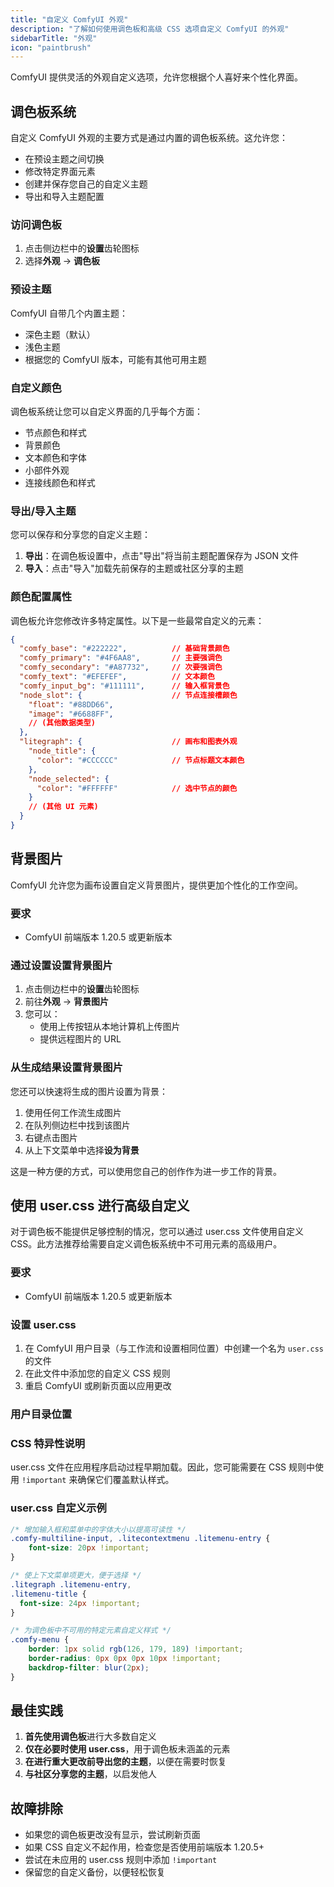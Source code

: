 ```yaml
---
title: "自定义 ComfyUI 外观"
description: "了解如何使用调色板和高级 CSS 选项自定义 ComfyUI 的外观"
sidebarTitle: "外观"
icon: "paintbrush"
---
```


ComfyUI 提供灵活的外观自定义选项，允许您根据个人喜好来个性化界面。

## 调色板系统

自定义 ComfyUI 外观的主要方式是通过内置的调色板系统。这允许您：

- 在预设主题之间切换
- 修改特定界面元素
- 创建并保存您自己的自定义主题
- 导出和导入主题配置

### 访问调色板

1. 点击侧边栏中的**设置**齿轮图标
2. 选择**外观** → **调色板**

### 预设主题

ComfyUI 自带几个内置主题：

- 深色主题（默认）
- 浅色主题
- 根据您的 ComfyUI 版本，可能有其他可用主题

### 自定义颜色

调色板系统让您可以自定义界面的几乎每个方面：

- 节点颜色和样式
- 背景颜色
- 文本颜色和字体
- 小部件外观
- 连接线颜色和样式

### 导出/导入主题

您可以保存和分享您的自定义主题：

1. **导出**：在调色板设置中，点击"导出"将当前主题配置保存为 JSON 文件
2. **导入**：点击"导入"加载先前保存的主题或社区分享的主题

### 颜色配置属性

调色板允许您修改许多特定属性。以下是一些最常自定义的元素：

```json
{
  "comfy_base": "#222222",          // 基础背景颜色
  "comfy_primary": "#4F6AA8",       // 主要强调色
  "comfy_secondary": "#A87732",     // 次要强调色
  "comfy_text": "#EFEFEF",          // 文本颜色
  "comfy_input_bg": "#111111",      // 输入框背景色
  "node_slot": {                    // 节点连接槽颜色
    "float": "#88DD66",
    "image": "#6688FF",
    // (其他数据类型)
  },
  "litegraph": {                    // 画布和图表外观
    "node_title": {
      "color": "#CCCCCC"            // 节点标题文本颜色
    },
    "node_selected": {
      "color": "#FFFFFF"            // 选中节点的颜色
    }
    // (其他 UI 元素)
  }
}
```

## 背景图片

ComfyUI 允许您为画布设置自定义背景图片，提供更加个性化的工作空间。

### 要求

- ComfyUI 前端版本 1.20.5 或更新版本

### 通过设置设置背景图片

1. 点击侧边栏中的**设置**齿轮图标
2. 前往**外观** → **背景图片**
3. 您可以：
   - 使用上传按钮从本地计算机上传图片
   - 提供远程图片的 URL

### 从生成结果设置背景图片

您还可以快速将生成的图片设置为背景：

1. 使用任何工作流生成图片
2. 在队列侧边栏中找到该图片
3. 右键点击图片
4. 从上下文菜单中选择**设为背景**

这是一种方便的方式，可以使用您自己的创作作为进一步工作的背景。

## 使用 user.css 进行高级自定义

对于调色板不能提供足够控制的情况，您可以通过 user.css 文件使用自定义 CSS。此方法推荐给需要自定义调色板系统中不可用元素的高级用户。

### 要求

- ComfyUI 前端版本 1.20.5 或更新版本

### 设置 user.css

1. 在 ComfyUI 用户目录（与工作流和设置相同位置）中创建一个名为 `user.css` 的文件
2. 在此文件中添加您的自定义 CSS 规则
3. 重启 ComfyUI 或刷新页面以应用更改

### 用户目录位置

<Snippet file="install/user-directory.mdx" />

### CSS 特异性说明

user.css 文件在应用程序启动过程早期加载。因此，您可能需要在 CSS 规则中使用 `!important` 来确保它们覆盖默认样式。

### user.css 自定义示例

```css
/* 增加输入框和菜单中的字体大小以提高可读性 */
.comfy-multiline-input, .litecontextmenu .litemenu-entry {
    font-size: 20px !important;
}

/* 使上下文菜单项更大，便于选择 */
.litegraph .litemenu-entry,
.litemenu-title {
  font-size: 24px !important; 
}

/* 为调色板中不可用的特定元素自定义样式 */
.comfy-menu {
    border: 1px solid rgb(126, 179, 189) !important;
    border-radius: 0px 0px 0px 10px !important;
    backdrop-filter: blur(2px);
}
```

## 最佳实践

1. **首先使用调色板**进行大多数自定义
2. **仅在必要时使用 user.css**，用于调色板未涵盖的元素
3. **在进行重大更改前导出您的主题**，以便在需要时恢复
4. **与社区分享您的主题**，以启发他人

## 故障排除

- 如果您的调色板更改没有显示，尝试刷新页面
- 如果 CSS 自定义不起作用，检查您是否使用前端版本 1.20.5+
- 尝试在未应用的 user.css 规则中添加 `!important`
- 保留您的自定义备份，以便轻松恢复